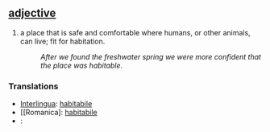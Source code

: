 == [[adjective]] ==
#a place that is safe and comfortable where humans, or other animals, can live; fit for habitation.
#:''After we found the freshwater spring we were more confident that the place was habitable''.
=== Translations ===
*[[Interlingua]]: [[habitabile]]
*[[Romanica]: [[habitabile]]
*[[]]: [[]]